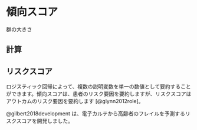 # 傾向スコア  {#propensityscore}

群の大きさ

## 計算


## リスクスコア

ロジスティック回帰によって、複数の説明変数を単一の数値として要約することができます。傾向スコアは、患者のリスク要因を要約しますが、リスクスコアはアウトカムのリスク要因を要約します [@glynn2012role]。\index{りすくすこあ@リスクスコア}

@gilbert2018development は、電子カルテから高齢者のフレイルを予測するリスクスコアを開発しました。
